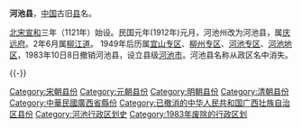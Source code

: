'''河池县'''，[[中国|中国]]古旧[[县|县]]名。

[[北宋|北宋]][[宣和_(北宋)|宣和]]三年（1121年）始设。民国元年(1912年)元月，河池州改为河池县，属[[庆远府|庆远府]]。2年6月属[[柳江道|柳江道]]。 1949年后历属[[宜山专区|宜山专区]]、[[柳州专区|柳州专区]]、[[河池专区|河池专区]]、[[河池地区|河池地区]]，1983年10日8日撤销河池县，设立县级[[河池市|河池市]]。河池县名称从政区名中消失。

{{-}}
{{中華民國廣西省行政區劃}}
{{DEFAULTSORT:H}}
[[Category:宋朝县份|Category:宋朝县份]]
[[Category:元朝县份|Category:元朝县份]]
[[Category:明朝县份|Category:明朝县份]]
[[Category:清朝县份|Category:清朝县份]]
[[Category:中華民國廣西省縣份|Category:中華民國廣西省縣份]]
[[Category:已撤消的中华人民共和国广西壮族自治区县份|Category:已撤消的中华人民共和国广西壮族自治区县份]]
[[Category:河池行政区划史|Category:河池行政区划史]]
[[Category:1983年废除的行政区划|Category:1983年废除的行政区划]]

{{广西行政区划小作品}}